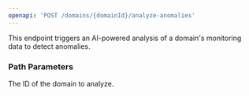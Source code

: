 ```yaml
---
openapi: 'POST /domains/{domainId}/analyze-anomalies'
---
```


This endpoint triggers an AI-powered analysis of a domain's monitoring data to detect anomalies.

### Path Parameters

<ParamField path="domainId" type="integer" required>
  The ID of the domain to analyze.
</ParamField> 